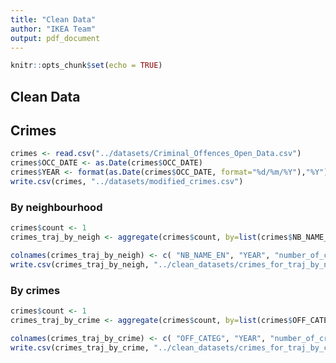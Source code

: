 ```yaml
---
title: "Clean Data"
author: "IKEA Team"
output: pdf_document
---
```


```r
knitr::opts_chunk$set(echo = TRUE)
```

## Clean Data
## Crimes
```r
crimes <- read.csv("../datasets/Criminal_Offences_Open_Data.csv")
crimes$OCC_DATE <- as.Date(crimes$OCC_DATE)
crimes$YEAR <- format(as.Date(crimes$OCC_DATE, format="%d/%m/%Y"),"%Y")
write.csv(crimes, "../datasets/modified_crimes.csv")
```

### By neighbourhood
```r
crimes$count <- 1
crimes_traj_by_neigh <- aggregate(crimes$count, by=list(crimes$NB_NAME_EN, crimes$YEAR), sum)
```
```r
colnames(crimes_traj_by_neigh) <- c( "NB_NAME_EN", "YEAR", "number_of_crimes")
write.csv(crimes_traj_by_neigh, "../clean_datasets/crimes_for_traj_by_neighbourhood.csv")
```

### By crimes
```r
crimes$count <- 1
crimes_traj_by_crime <- aggregate(crimes$count, by=list(crimes$OFF_CATEG, crimes$YEAR), sum)
```

```r
colnames(crimes_traj_by_crime) <- c( "OFF_CATEG", "YEAR", "number_of_crimes")
write.csv(crimes_traj_by_crime, "../clean_datasets/crimes_for_traj_by_crime.csv")
```



